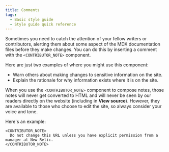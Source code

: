 ```yaml
---
title: Comments
tags:
  - Basic style guide
  - Style guide quick reference
---
```


Sometimes you need to catch the attention of your fellow writers or contributors, alerting them about some aspect of the MDX documentation files before they make changes. You can do this by inserting a comment with the `<CONTRIBUTOR_NOTE>` component.

Here are just two examples of where you might use this component:

* Warn others about making changes to sensitive information on the site.
* Explain the rationale for why information exists where it is on the site.

When you use the `<CONTRIBUTOR_NOTE>` component to compose notes, those notes will never get converted to HTML and will never be seen by our readers directly on the website (including in **View source**). However, they are available to those who choose to edit the site, so always consider your voice and tone.

Here's an example:

```
<CONTRIBUTOR_NOTE>
  Do not change this URL unless you have explicit permission from a manager at New Relic.
</CONTRIBUTOR_NOTE>
```
